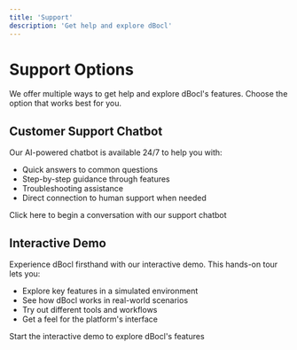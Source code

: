 ```yaml
---
title: 'Support'
description: 'Get help and explore dBocl'
---
```


# Support Options

We offer multiple ways to get help and explore dBocl's features. Choose the option that works best for you.

## Customer Support Chatbot

Our AI-powered chatbot is available 24/7 to help you with:
- Quick answers to common questions
- Step-by-step guidance through features
- Troubleshooting assistance
- Direct connection to human support when needed

<Card title="Start Chat" icon="robot" href="https://www.dbocl.com/chat">
  Click here to begin a conversation with our support chatbot
</Card>

## Interactive Demo

Experience dBocl firsthand with our interactive demo. This hands-on tour lets you:
- Explore key features in a simulated environment
- See how dBocl works in real-world scenarios
- Try out different tools and workflows
- Get a feel for the platform's interface

<Card title="Launch Demo" icon="play" href="https://app.arcade.software/share/4nR7a9e6uQi3nRCk5OIi">
  Start the interactive demo to explore dBocl's features
</Card> 